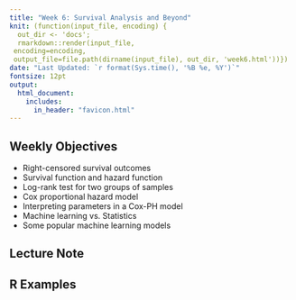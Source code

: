 ```yaml
---
title: "Week 6: Survival Analysis and Beyond"
knit: (function(input_file, encoding) {
  out_dir <- 'docs';
  rmarkdown::render(input_file,
 encoding=encoding,
 output_file=file.path(dirname(input_file), out_dir, 'week6.html'))})
date: "Last Updated: `r format(Sys.time(), '%B %e, %Y')`"
fontsize: 12pt
output: 
  html_document:
    includes:
      in_header: "favicon.html"
---
```


## Weekly Objectives
  
  * Right-censored survival outcomes
  * Survival function and hazard function
  * Log-rank test for two groups of samples
  * Cox proportional hazard model
  * Interpreting parameters in a Cox-PH model
  * Machine learning vs. Statistics
  * Some popular machine learning models
  
## Lecture Note

## R Examples
